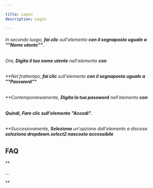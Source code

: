 ```yaml
---

title: Login
description: Login

---
```

###### In secondo luogo\, **fai clic** sull\'elemento **con il segnaposto uguale a \"\"Nome utente\"\"**\.

###### Ora\, **Digita il tuo nome utente** nell\'elemento **con**

###### \*\*Nel frattempo\, **fai clic** sull\'elemento **con il segnaposto uguale a \"\"Password\"\"**

###### \*\*Contemporaneamente\, **Digita la tua password** nell\'elemento **con**

###### **Quindi\, Fare clic sull\'elemento \"Accedi\"\.**

###### \*\*Successivamente\, **Seleziona** un\'opzione dall\'elemento a discesa **seleziona dropdown\.select2 nascosto accessibile**

## **FAQ**

\*\*

\.\.\.

\*\*